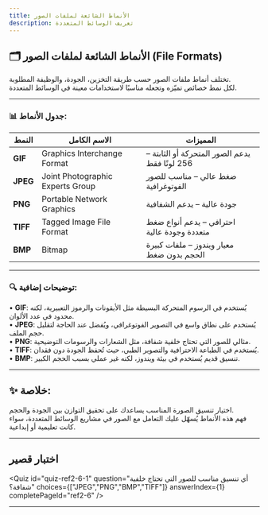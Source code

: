 ```yaml
---
title: الأنماط الشائعة لملفات الصور 
description: تعريف الوسائط المتعددة
---
```




## 🗂️ الأنماط الشائعة لملفات الصور (File Formats)

تختلف أنماط ملفات الصور حسب طريقة التخزين، الجودة، والوظيفة المطلوبة.  
لكل نمط خصائص تميّزه وتجعله مناسبًا لاستخدامات معينة في الوسائط المتعددة.

<ImageLightbox src="/pics/4.webp" alt="صورة توضيحية" width="100%" />

---

### 📊 جدول الأنماط:

| النمط   | الاسم الكامل                        | المميزات                                               |
|--------|--------------------------------------|--------------------------------------------------------|
| **GIF** | Graphics Interchange Format         | يدعم الصور المتحركة أو الثابتة – 256 لونًا فقط         |
| **JPEG**| Joint Photographic Experts Group    | ضغط عالي – مناسب للصور الفوتوغرافية                   |
| **PNG** | Portable Network Graphics           | جودة عالية – يدعم الشفافية                             |
| **TIFF**| Tagged Image File Format            | احترافي – يدعم أنواع ضغط متعددة وجودة عالية           |
| **BMP** | Bitmap                              | معيار ويندوز – ملفات كبيرة الحجم بدون ضغط             |

---

### 🔍 توضيحات إضافية:

• **GIF**: يُستخدم في الرسوم المتحركة البسيطة مثل الأيقونات والرموز التعبيرية، لكنه محدود في عدد الألوان.  
• **JPEG**: يُستخدم على نطاق واسع في التصوير الفوتوغرافي، ويُفضل عند الحاجة لتقليل حجم الملف.  
• **PNG**: مثالي للصور التي تحتاج خلفية شفافة، مثل الشعارات والرسومات التوضيحية.  
• **TIFF**: يُستخدم في الطباعة الاحترافية والتصوير الطبي، حيث تُحفظ الجودة دون فقدان.  
• **BMP**: تنسيق قديم يُستخدم في بيئة ويندوز، لكنه غير عملي بسبب الحجم الكبير.

---

## ✨ خلاصة:

اختيار تنسيق الصورة المناسب يساعدك على تحقيق التوازن بين الجودة والحجم.  
فهم هذه الأنماط يُسهّل عليك التعامل مع الصور في مشاريع الوسائط المتعددة، سواء كانت تعليمية أو إبداعية.


---

## اختبار قصير

<Quiz
  id="quiz-ref2-6-1"
  question="أي تنسيق مناسب للصور التي تحتاج خلفية شفافة؟"
  choices={["JPEG","PNG","BMP","TIFF"]}
  answerIndex={1}
  completePageId="ref2-6"
/>

---

<LessonComplete pageId="ref2-6" />

